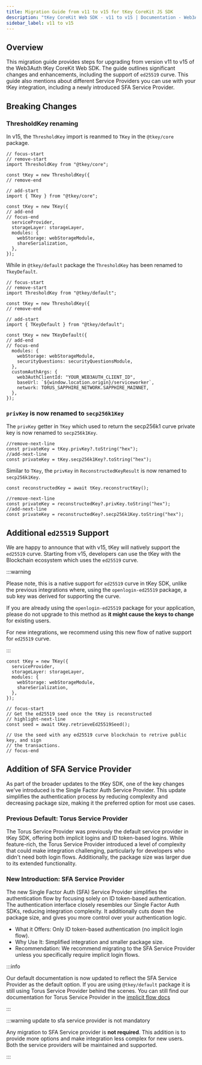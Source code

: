 ```yaml
---
title: Migration Guide from v11 to v15 for tKey CoreKit JS SDK
description: "tKey CoreKit Web SDK - v11 to v15 | Documentation - Web3Auth"
sidebar_label: v11 to v15
---
```


## Overview

This migration guide provides steps for upgrading from version v11 to v15 of the Web3Auth tKey
CoreKit Web SDK. The guide outlines significant changes and enhancements, including the support of
`ed25519` curve. This guide also mentions about different Service Providers you can use with your
tKey integration, including a newly introduced SFA Service Provider.

## Breaking Changes

### ThresholdKey renaming

In v15, the `ThresholdKey` import is reanmed to `TKey` in the `@tkey/core` package.

```tsx
// focus-start
// remove-start
import ThresholdKey from "@tkey/core";

const tKey = new ThresholdKey({
// remove-end

// add-start
import { TKey } from "@tkey/core";

const tKey = new TKey({
// add-end
// focus-end
  serviceProvider,
  storageLayer: storageLayer,
  modules: {
    webStorage: webStorageModule,
    shareSerialization,
  },
});
```

While in `@tkey/default` package the `ThresholdKey` has been renamed to `TkeyDefault`.

```tsx
// focus-start
// remove-start
import ThresholdKey from "@tkey/default";

const tKey = new ThresholdKey({
// remove-end

// add-start
import { TKeyDefault } from "@tkey/default";

const tKey = new TKeyDefault({
// add-end
// focus-end
  modules: {
    webStorage: webStorageModule,
    securityQuestions: securityQuestionsModule,
  },
  customAuthArgs: {
    web3AuthClientId: "YOUR_WEB3AUTH_CLIENT_ID",
    baseUrl: `${window.location.origin}/serviceworker`,
    network: TORUS_SAPPHIRE_NETWORK.SAPPHIRE_MAINNET,
  },
});
```

### `privKey` is now renamed to `secp256k1Key`

The `privKey` getter in `TKey` which used to return the secp256k1 curve private key is now renamed
to `secp256k1Key`.

```tsx
//remove-next-line
const privateKey = tKey.privKey?.toString("hex");
//add-next-line
const privateKey = tKey.secp256k1Key?.toString("hex");
```

Similar to `TKey`, the `privKey` in `ReconstructedKeyResult` is now renamed to `secp256k1Key`.

```tsx
const reconstructedKey = await tKey.reconstructKey();

//remove-next-line
const privateKey = reconstructedKey?.privKey.toString("hex");
//add-next-line
const privateKey = reconstructedKey?.secp256k1Key.toString("hex");
```

## Additional `ed25519` Support

We are happy to announce that with v15, tKey will natively support the `ed25519` curve. Starting
from v15, developers can use the tKey with the Blockchain ecosystem which uses the `ed25519` curve.

:::warning

Please note, this is a native support for `ed25519` curve in tKey SDK, unlike the previous
integrations where, using the `openlogin-ed25519` package, a sub key was derived for supporting the
curve.

If you are already using the `openlogin-ed25519` package for your application, please do not upgrade
to this method as **it might cause the keys to change** for existing users.

For new integrations, we recommend using this new flow of native support for `ed25519` curve.

:::

```tsx
const tKey = new TKey({
  serviceProvider,
  storageLayer: storageLayer,
  modules: {
    webStorage: webStorageModule,
    shareSerialization,
  },
});

// focus-start
// Get the ed25519 seed once the tKey is reconstructed
// highlight-next-line
const seed = await tKey.retrieveEd25519Seed();

// Use the seed with any ed25519 curve blockchain to retrive public key, and sign
// the transactions.
// focus-end
```

## Addition of SFA Service Provider

As part of the broader updates to the tKey SDK, one of the key changes we've introduced is the
Single Factor Auth Service Provider. This update simplifies the authentication process by reducing
complexity and decreasing package size, making it the preferred option for most use cases.

### Previous Default: Torus Service Provider

The Torus Service Provider was previously the default service provider in tKey SDK, offering both
implicit logins and ID token-based logins. While feature-rich, the Torus Service Provider introduced
a level of complexity that could make integration challenging, particularly for developers who
didn't need both login flows. Additionally, the package size was larger due to its extended
functionality.

### New Introduction: SFA Service Provider

The new Single Factor Auth (SFA) Service Provider simplifies the authentication flow by focusing
solely on ID token-based authentication. The authentication interface closely resembles our Single
Factor Auth SDKs, reducing integration complexity. It additionally cuts down the package size, and
gives you more control over your authentication logic.

- What it Offers: Only ID token-based authentication (no implicit login flow).
- Why Use It: Simplified integration and smaller package size.
- Recommendation: We recommend migrating to the SFA Service Provider unless you specifically require
  implicit login flows.

:::info

Our default documentation is now updated to reflect the SFA Service Provider as the default option.
If you are using `@tkey/default` package it is still using Torus Service Provider behind the scenes.
You can still find our documentation for Torus Service Provider in the
[implicit flow docs](/sdk/core-kit/tkey/implicit-flow)

:::

:::warning update to sfa service provider is not mandatory

Any migration to SFA Service provider is **not required**. This addition is to provide more options
and make integration less complex for new users. Both the service providers will be maintained and
supported.

:::
